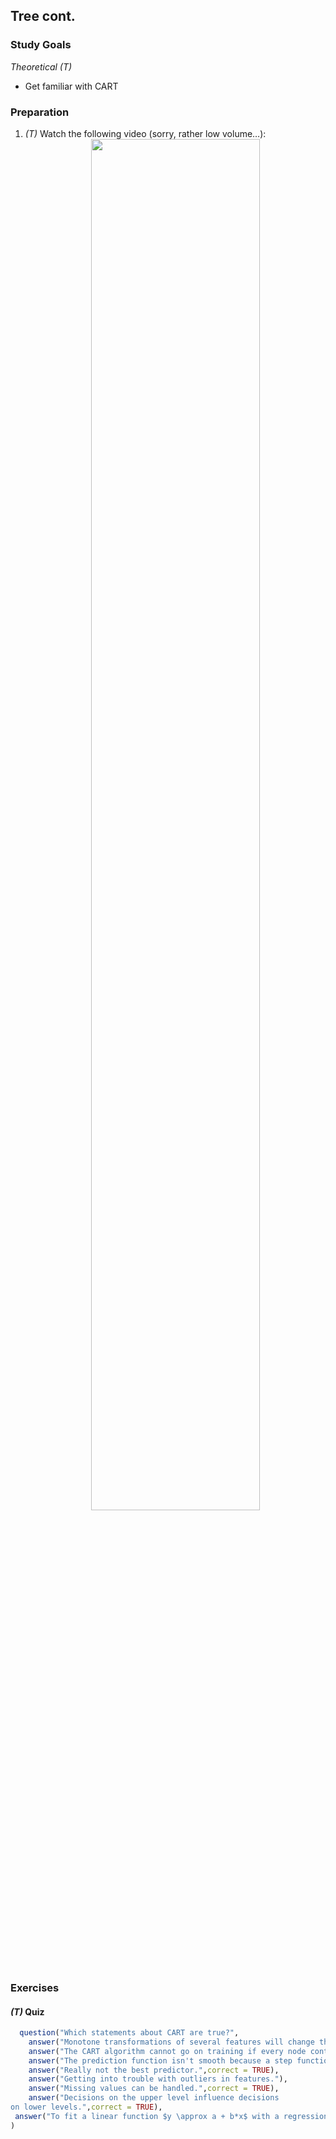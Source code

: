 ## Tree cont.

### Study Goals

*Theoretical (T)*

- Get familiar with CART

### Preparation

1.  *(T)* Watch the following video  (sorry, rather low volume...):
    <center>
    ![](https://www.youtube.com/watch?v=pFWVIGPpupk&t=0s&index=3&list=PLMyWaJl2LoXyhFvMjtbBGs0Pi8khHbKm3){width="75%"}
    </center>


### Exercises

#### *(T)* Quiz

```r
  question("Which statements about CART are true?",
    answer("Monotone transformations of several features will change the structure of the tree."),
    answer("The CART algorithm cannot go on training if every node contains exaclty one observation",correct = TRUE),
    answer("The prediction function isn't smooth because a step function is fitted.",correct = TRUE),
    answer("Really not the best predictor.",correct = TRUE),
    answer("Getting into trouble with outliers in features."),
    answer("Missing values can be handled.",correct = TRUE),
    answer("Decisions on the upper level influence decisions
on lower levels.",correct = TRUE),
 answer("To fit a linear function $y \approx a + b*x$ with a regression tree well, you only need a very simple tree")
)
```
